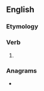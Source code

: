 ==English==

===Etymology===
{{suffix|accuse|est|lang=en}}

===Verb===
{{head|en|verb form}}

# {{en-archaic second-person singular of|accuse}}

===Anagrams===
* {{anagrams|en|a=accesstu|cactuses}}